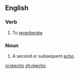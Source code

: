 ==English==


===Verb===
{{en-verb}}

# To [[reverberate]]

===Noun===
{{en-noun}}

# A second or subsequent [[echo]]

[[vi:reecho]]
[[zh:reecho]]